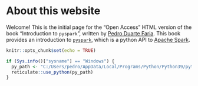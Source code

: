 

# About this website {.unnumbered}

Welcome! This is the initial page for the "Open Access" HTML version of the book "Introduction to `pyspark`", written by [Pedro Duarte Faria](https://pedro-faria.netlify.app/). This book provides an introduction to [`pyspark`](https://spark.apache.org/docs/latest/api/python/), which is a python API to [Apache Spark](https://spark.apache.org/).


```r
knitr::opts_chunk$set(echo = TRUE)

if (Sys.info()["sysname"] == "Windows") {
  py_path <- "C:/Users/pedro/AppData/Local/Programs/Python/Python39/python.exe"
  reticulate::use_python(py_path)
}
```
